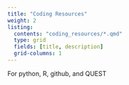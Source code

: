 ```yaml
---
title: "Coding Resources"
weight: 2
listing:
  contents: "coding_resources/*.qmd"
  type: grid
  fields: [title, description]
  grid-columns: 1
---
```


For python, R, github, and QUEST
